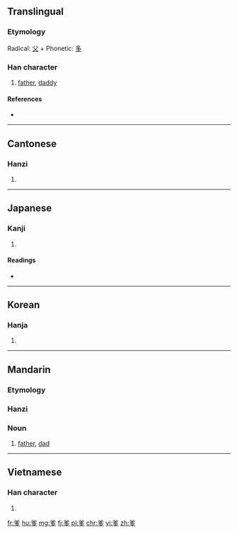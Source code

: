 ==Translingual==

===Etymology===
Radical: [[父]] + Phonetic: [[多]]

===Han character===
{{Han char|rn=88|rad=父|as=06|sn=10|four=8020<sub>7</sub>|canj=金大弓戈弓 (CKNIN)|ids=⿱[[父]][[多]]}}

# [[father]], [[daddy]]

====References====
* {{Han ref|kx=0690.040|dkj=19727|dj=1103.040|hdz=32040.030|uh=7239|ud=29241|bh=AF52|bd=44882}}

----

==Cantonese==

===Hanzi===
{{yue-hanzi|jyut=de1|y=de1}}

# {{defn|lang=yue|sort=父06}}

----

==Japanese==

===Kanji===
{{ja-kanji|grade=|rs=父06}}

# {{defn|lang=ja|sort=父06}}

====Readings====
* {{ja-readings|on=[[た]] (ta), [[だ]] (da)|kun=}}

----

==Korean==

===Hanja===
{{ko-hanja|hangeul=다|eumhun=|rv=da|mr=ta|y=ta}}

# {{defn|lang=ko|sort=父06}}

----

==Mandarin==

===Etymology===
{{rfe|lang=cmn}}

===Hanzi===
{{cmn-hanzi|pin=[[diē]] ([[die1]])|wg=tieh<sup>1</sup>}}

===Noun===
{{cmn-noun|ts|pin=diē|pint=die1}}

# [[father]], [[dad]]

----

==Vietnamese==

===Han character===
{{vi-readings|rs=父06| hanviet = [[ta]], [[đa]]}}

# {{defn|lang=vi|sort=父06}}

[[fr:爹]]
[[hu:爹]]
[[mg:爹]]
[[fj:爹]]
[[pl:爹]]
[[chr:爹]]
[[vi:爹]]
[[zh:爹]]